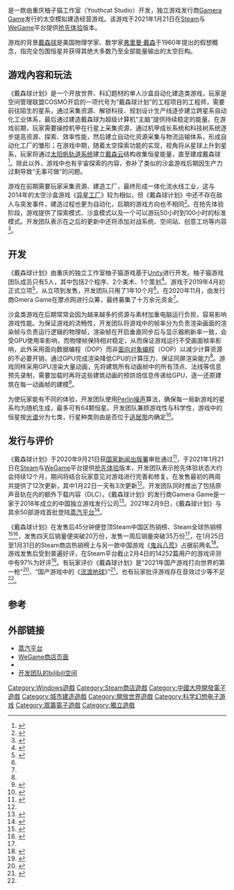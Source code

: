 {{未來遊戲}}
{{NoteTA
|G1=Games
}}
{{Infobox video game
| title = 戴森球计划
| english = Dyson Sphere Program
| official = 
| image = Dyson Sphere Program cover.jpg
| caption = 
| developer = 柚子猫游戏
| publisher = [[Gamera_Game|Gamera Game]]
| director = 
| producer = 周讯、Kat<ref name="fh"/>
| designer = 李筠、王云<ref name="md"/>
| programmer = 周讯、何江海<ref name="fh"/><ref name="md"/>
| artist = 涂峻霖<ref name="md"/>
| composer = 
| series = 
| engine = [[Unity_(游戏引擎)|Unity]]
| platforms = {{spml|[[Microsoft_Windows|Microsoft Windows]]}}
| released = 2021年1月21日（抢先体验）
| genre = [[沙盒游戏|沙盒]]、[[太空模拟游戏|太空模拟]]、[[建造与经营模拟游戏|建造与经营模拟]]
| modes = [[单人电子游戏|单人]]
}}

{{Vgname|戴森球计划|en=Dyson Sphere Program}}是一款由重庆柚子猫工作室（Youthcat Studio）开发，独立游戏发行商[[Gamera_Game|Gamera Game]]发行的太空模拟建造经营游戏。该游戏于2021年1月21日在[[Steam|Steam]]与[[WeGame|WeGame]]平台提供[[抢先体验|抢先体验]]版本。

游戏的背景[[戴森球|戴森球]]是美国物理学家、数学家[[弗里曼·戴森|弗里曼·戴森]]于1960年提出的假想概念，指完全包围恒星并获得其绝大多数乃至全部能量输出的太空巨构。

==游戏內容和玩法==
《戴森球计划》是一个开放世界、科幻题材的单人沙盒自动化建造类游戏，玩家是空间管理联盟COSMO开启的一项代号为“戴森球计划”的工程项目的工程师，需要前往陌生的星系，通过采集资源、解锁科技、规划设计生产线逐步建立跨星系自动化工业体系，最后通过建造戴森球为超级计算机“主脑”提供持续稳定的能量。在游戏前期，玩家需要操控机甲在行星上采集资源，通过机甲成长系统和科技树系统逐步提高资源、探索、效率性能，然后建立自动化资源采集与物流运输体系，形成自动化工厂的雏形；在游戏中期，随着太空探索功能的实现，视角将从星球上升到星系，玩家将通过[[太阳帆|太阳帆轨道系统]]建立[[戴森球#戴森云|戴森云]]结构收集恒星能量，直至建成戴森球<ref name="un">{{cite news |author1=张译中 |title=5个人，不到两年，用 Unity 做了一款发售1小时登顶 Steam 全球热销榜 |url=https://weibo.com/ttarticle/p/show?id=2309404597589936046091#_loginLayer_1612508012144 |work=[[Unity_(游戏引擎)|Unity]]官方微博 |publisher= |date=2021-01-29 |accessdate=2021-02-05 |archive-date=2021-02-10 |archive-url=https://web.archive.org/web/20210210133505/https://weibo.com/ttarticle/p/show?id=2309404597589936046091#_loginLayer_1612508012144 }}</ref>。除此以外，游戏中也有宇宙探索的内容，弥补了类似的沙盒游戏后期因生产力过剩导致“无事可做”的问题。

游戏在前期需要玩家采集资源、建造工厂，最终形成一体化流水线工业，这与2014年的太空沙盒游戏《[[异星工厂|异星工厂]]》较为相似，但《戴森球计划》中还不存在敌人与突发事件，建造过程也更为自动化，后期的游戏方向也不相同<ref>{{cite news |author1=霖某人 |title=《戴森球计划》抢先评测：简单的科幻游戏不简单的命题作文 |url=https://www.3dmgame.com/score/3742440.html |work=[[3DMGAME|3DMGAME]] |publisher= |date=2021-01-21 |accessdate=2021-02-11 |archive-date=2021-03-05 |archive-url=https://web.archive.org/web/20210305051332/https://www.3dmgame.com/score/3742440.html }}</ref>。在抢先体验阶段，游戏提供了探索模式、沙盒模式以及一个可以游玩50小时到100小时的标准模式。开发团队表示在之后的更新中还将添加对战系统、空间站、创意工坊等内容<ref name="ym">{{cite news |author1= |title=《戴森球计划》公布更新计划 确认将加入战斗等内容 |url=https://www.gamersky.com/news/202101/1358985.shtml |work=[[游民星空|游民星空]] |publisher= |date=2021-01-29 |accessdate=2021-02-05 |archive-date=2021-02-14 |archive-url=https://web.archive.org/web/20210214123036/https://www.gamersky.com/news/202101/1358985.shtml }}</ref>。

==开发==
《戴森球计划》由重庆的独立工作室柚子猫游戏基于[[Unity_(游戏引擎)|Unity]]进行开发。柚子猫游戏团队成员只有5人，其中包括2个程序、2个美术、1个策划<ref name="fh">{{cite news |author1=竞核 |title=专访《戴森球计划》团队重庆柚子猫：小团队要学会“影分身” |url=https://tech.ifeng.com/c/83arUVTVFOQ|work=[[凤凰网|凤凰网]]科技 |publisher= |date=2021-02-04 |accessdate=2021-02-05}}</ref>。游戏于2019年4月初正式立项<ref name="jh">{{cite web |author1=神游猫Kat |title=《戴森球计划》是如何诞生的？游戏开发笔记分享 |url=https://www.gcores.com/articles/133760?utm_campaign=official_account&utm_source=weibo&utm_medium=social |work=[[机核网|机核网]] |publisher= |date=2021-02-04 |accessdate=2021-02-05 |archive-date=2021-02-12 |archive-url=https://web.archive.org/web/20210212065447/https://www.gcores.com/articles/133760?utm_campaign=official_account&utm_source=weibo&utm_medium=social }}</ref>，从立项到发售，开发团队只用了1年10个月<ref name="un"/>。在2020年11月，由发行商Gmera Game在摩点网进行众筹，最终募集了十万余元资金<ref name="md"/>。

沙盒类游戏在后期常常会因为越来越多的资源与素材加重电脑运行负担，容易影响游戏性能。为保证游戏的流畅性，开发团队将游戏中的帧率分为负责渲染画面的渲染帧与负责运行逻辑的物理帧，渲染帧在开启垂直同步后与显示器刷新率一致，会受GPU使用率影响，而物理帧保持相对稳定，从而保证游戏运行不受画面帧率影响，此外采用面向数据编程（DOP）而非[[面向对象程序设计|面向对象编程]]（OOP）以减少计算资源的不必要开销，通过GPU完成渲染降低CPU的计算压力、保证同屏渲染能力<ref name="un"/>。游戏同样采用GPU渲染大量动画，先将建筑所有动画帧中的所有顶点、法线等信息预先录制，需要加载时再将这些建筑动画的预烘焙信息传递给GPU，逐一还原建筑在每一动画帧的建模<ref name="in1">{{cite web |author1=柚子猫独立游戏 |title=《戴森球计划》：游戏性能优化（前篇） |url=https://indienova.com/indie-game-development/dyson-sphere-devlog-4/ |work=indienova独立游戏 |publisher= |date=2021-01-12 |accessdate=2021-02-05 |archive-date=2021-04-19 |archive-url=https://web.archive.org/web/20210419190911/https://indienova.com/indie-game-development/dyson-sphere-devlog-4/ }}</ref>。

为使玩家能有不同的体验，开发团队使用[[Perlin噪声|Perlin噪声]]算法，确保每一局新游戏的星系均为随机生成，最多可有64颗恒星。开发团队兼顾游戏性与科学性，游戏中的恒星按[[恒星光谱#光譜類型|光谱]]分为七类，行星种类则由是否位于[[适居带|适居带]]内确定<ref>{{cite web |author1=柚子猫独立游戏 |title=《戴森球计划》：宇宙模型设定 |url=https://afdian.net/p/66d47070183a11eaa68252540025c377|work=爱发电 |publisher= |date=2019-12-06|accessdate=2021-02-05}}</ref>。
==发行与评价==
《戴森球计划》于2020年9月21日获[[国家新闻出版署|国家新闻出版署]]审批通过<ref>{{cite news |author1= |title=2020年9月份国产网络游戏审批信息 |url=http://www.nppa.gov.cn/nppa/contents/320/74804.shtml |work=[[国家新闻出版署|国家新闻出版署]] |date=2020-09-29 |accessdate=2021-02-05 |archive-date=2022-03-16 |archive-url=https://web.archive.org/web/20220316093922/https://www.nppa.gov.cn/nppa/contents/320/74804.shtml }}</ref>，于2021年1月21日在[[Steam|Steam]]与[[WeGame|WeGame]]平台提供[[抢先体验|抢先体验]]版本，开发团队表示抢先体验状态大约会持续12个月，期间将结合玩家意见对游戏进行完善和修复。在发售最初的两周共提供了12次更新，其中1月22日一天有3次更新<ref name="fh"/>。开发团队同时推出了包括原声音轨在内的额外下载内容（DLC）。《戴森球计划》的发行商Gamera Game是一家于2018年成立的中国独立游戏发行公司<ref name="md">{{cite news |author1= |title=构建伟大的奇迹：国产科幻独立游戏《戴森球计划》 |url=https://zhongchou.modian.com/item/103487.html |work=摩点网 |date= |accessdate=2021-02-05 |archive-date=2021-06-29 |archive-url=https://web.archive.org/web/20210629060334/https://zhongchou.modian.com/item/103487.html }}</ref>。2021年2月9日，《戴森球计划》与其余50部游戏首批登陆[[Steam#蒸汽平台|蒸汽平台]]<ref>{{cite web |author1=3DMGame |title=
蒸汽平台已经开启测试 上线了51款游戏 |url=https://game.huanqiu.com/article/41rFprx0H8i|work=环球网 |publisher= |date=2021-02-09|accessdate=2021-02-10}}</ref>。

《戴森球计划》在发售后45分钟便登顶Steam中国区热销榜、Steam全球热销榜<ref>{{cite news |author1=游戏时光VGtime |title=《戴森球计划》上线45分钟登顶Steam全球热销榜 |url=https://new.qq.com/omn/20210122/20210122A08SC400.html|work=[[腾讯网|腾讯]]新闻 |date=2021-01-22 |accessdate=2021-02-11}}</ref><ref>{{cite news |author1=游戏葡萄_ |title=国产独立游戏《戴森球计划》，上线1小时后登顶Steam全球热销榜 |url=https://www.163.com/dy/article/G0SSTI3605268BP2.html|work=[[网易|网易]]新闻 |date=2021-01-21 |accessdate=2021-02-05}}</ref>，发售四天后销量便突破20万份，发售一周后销量突破35万份<ref name="fh"/>，在1月25日至1月31日的Steam商店热销榜上与另一款中国游戏《[[鬼谷八荒|鬼谷八荒]]》占据前两名<ref>{{cite news |author1= |title=Steam一周销量榜：《戴森球计划》与《鬼谷八荒》分列榜单第一、二名 |url=https://www.gamersky.com/news/202102/1359505.shtml|work=[[游民星空|游民星空]] |publisher= |date=2021-02-01 |accessdate=2021-02-05}}</ref>。游戏发售后受到普遍好评，在Steam平台截止2月4日的14252篇用户的游戏评测中有97%为好评<ref>{{cite news |author1=驱动之家 |title=《黑神话悟空》之后 国产游戏《戴森球计划》被老外吹爆：好评如潮 |url=http://www.myzaker.com/article/601bcc0d8e9f0908b91d5aab|work=ZAKER |publisher= |date=2021-02-04|accessdate=2021-02-11}}</ref>。有玩家评价《戴森球计划》是“2021年国产游戏打向世界的第一枪”<ref>{{cite news |author1=风暴游戏守望者 |title=《戴森球计划》2021年国产游戏打向世界的第一枪 |url=https://new.qq.com/omn/20210128/20210128A08UMF00.html|work=[[腾讯网|腾讯]]新闻 |publisher= |date=2021-01-28 |accessdate=2021-02-05}}</ref>、“国产游戏中的《[[流浪地球_(电影)|流浪地球]]》”<ref name="tx2">{{cite news |author1=触乐 |title=《戴森球计划》的终极浪漫 |url=https://new.qq.com/omn/20210203/20210203A0976K00.html|work=[[腾讯|腾讯]]新闻 |publisher= |date=2021-02-03 |accessdate=2021-02-05}}</ref>，也有玩家批评游戏存在音效过少等不足<ref name="tx2"/>。

==参考==
{{reflist}}

==外部链接==
* [https://store.steamchina.com/app/1366540 蒸汽平台] {{Wayback|url=https://store.steamchina.com/app/1366540 |date=20220201035646 }}{{zh-hans icon}}
* [https://www.wegame.com.cn/store/2001516 WeGame商店页面] {{Wayback|url=https://www.wegame.com.cn/store/2001516 |date=20211121123207 }}{{zh-hans icon}}
* {{Sinaweibo|7333556012|开发团队}}{{zh-hans icon}}
* [https://space.bilibili.com/481714350 开发团队的bilibili空间] {{Wayback|url=https://space.bilibili.com/481714350 |date=20220608070047 }}{{zh-hans icon}}

{{DEFAULTSORT:Dai Sen Qiu Ji Hua}}
{{Portal bar|中國|電子遊戲}}
[[Category:Windows遊戲|Category:Windows遊戲]]
[[Category:Steam商店遊戲|Category:Steam商店遊戲]]
[[Category:中國大陸開發電子遊戲|Category:中國大陸開發電子遊戲]]
[[Category:城市建造遊戲|Category:城市建造遊戲]]
[[Category:開放世界遊戲|Category:開放世界遊戲]]
[[Category:科学幻想电子游戏|Category:科学幻想电子游戏]]
[[Category:眾籌電子遊戲|Category:眾籌電子遊戲]]
[[Category:獨立遊戲|Category:獨立遊戲]]